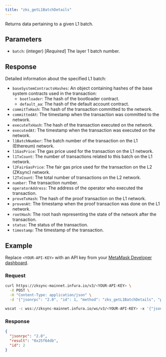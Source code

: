 ```yaml
---
title: "zks_getL1BatchDetails"
---
```



Returns data pertaining to a given L1 batch.

## Parameters

- `batch`: (integer) [_Required_] The layer 1 batch number.

## Response

Detailed information about the specified L1 batch:

- `baseSystemContractsHashes`: An object containing hashes of the base system contracts used in the transaction:
    - `bootloader`: The hash of the bootloader contract.
    - `default_aa`: The hash of the default account contract.
- `commitTxHash`: The hash of the transaction committed to the network.
- `committedAt`: The timestamp when the transaction was committed to the network.
- `executeTxHash`: The hash of the transaction executed on the network.
- `executedAt`: The timestamp when the transaction was executed on the network.
- `l1BatchNumber`: The batch number of the transaction on the L1 (Ethereum) network.
- `l1GasPrice`: The gas price used for the transaction on the L1 network.
- `l1TxCount`: The number of transactions related to this batch on the L1 network.
- `l2FairGasPrice`: The fair gas price used for the transaction on the L2 (ZKsync) network.
- `l2TxCount`: The total number of transactions on the L2 network.
- `number`: The transaction number.
- `operatorAddress`: The address of the operator who executed the transaction.
- `proveTxHash`: The hash of the proof transaction on the L1 network.
- `provenAt`: The timestamp when the proof transaction was done on the L1 network.
- `rootHash`: The root hash representing the state of the network after the transaction.
- `status`: The status of the transaction.
- `timestamp`: The timestamp of the transaction.

## Example

Replace `<YOUR-API-KEY>` with an API key from your [MetaMask Developer dashboard](https://developer.metamask.io/).

### Request

<Tabs>
  <TabItem value="curl">

  ```bash
  curl https://zksync-mainnet.infura.io/v3/<YOUR-API-KEY> \
    -X POST \
    -H "Content-Type: application/json" \
    -d '{"jsonrpc": "2.0", "id": 1, "method": "zks_getL1BatchDetails", "params": [12345]}'
  ```

  </TabItem>
  <TabItem value="WSS">

```bash
wscat -c wss://zksync-mainnet.infura.io/ws/v3/<YOUR-API-KEY> -x '{"jsonrpc": "2.0", "id": 1, "method": "zks_getL1BatchDetails", "params": [12345]}'
```

  </TabItem>
</Tabs>

### Response

<Tabs>
  <TabItem value="JSON">

  ```json
  {
    "jsonrpc": "2.0",
    "result": "0x25f64db",
    "id": 2
  }
  ```

  </TabItem>
</Tabs>